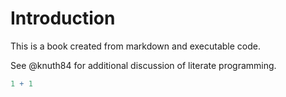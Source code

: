 # Introduction {-}

This is a book created from markdown and executable code.

See @knuth84 for additional discussion of literate programming.

```r
1 + 1
```
